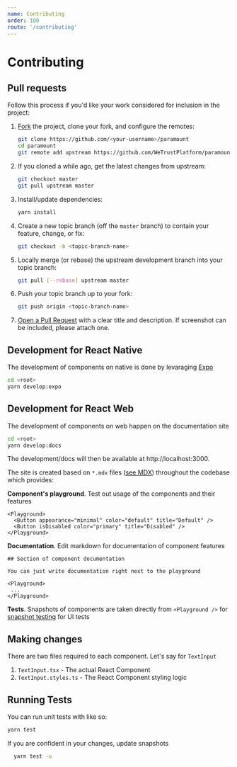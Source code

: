 ```yaml
---
name: Contributing
order: 100
route: '/contributing'
---
```


# Contributing

## Pull requests

Follow this process if you'd like your work considered for inclusion in the project:

1. [Fork](http://help.github.com/fork-a-repo/) the project, clone your fork, and configure the remotes:

   ```bash
   git clone https://github.com/<your-username>/paramount
   cd paramount
   git remote add upstream https://github.com/WeTrustPlatform/paramount
   ```

2. If you cloned a while ago, get the latest changes from upstream:

   ```bash
   git checkout master
   git pull upstream master
   ```

3. Install/update dependencies:

   ```bash
   yarn install
   ```

4. Create a new topic branch (off the `master` branch) to
   contain your feature, change, or fix:

   ```bash
   git checkout -b <topic-branch-name>
   ```

5. Locally merge (or rebase) the upstream development branch into your topic branch:

   ```bash
   git pull [--rebase] upstream master
   ```

6. Push your topic branch up to your fork:

   ```bash
   git push origin <topic-branch-name>
   ```

7. [Open a Pull Request](https://help.github.com/articles/using-pull-requests/)
   with a clear title and description. If screenshot can be included, please attach one.

## Development for React Native

The development of components on native is done by levaraging [Expo](https://expo.io/)

```bash
cd <root>
yarn develop:expo
```

## Development for React Web

The development of components on web happen on the documentation site

```bash
cd <root>
yarn develop:docs
```

The development/docs will then be available at http://localhost:3000.

The site is created based on `*.mdx` files ([see MDX](https://github.com/mdx-js/mdx)) throughout the codebase which provides:

**Component's playground**. Test out usage of the components and their features

```
<Playground>
  <Button appearance="minimal" color="default" title="Default" />
  <Button isDisabled color="primary" title="Disabled" />
</Playground>
```

**Documentation**. Edit markdown for documentation of component features

```
## Section of component documentation

You can just write documentation right next to the playground

<Playground>
 ...
</Playground>
```

**Tests**. Snapshots of components are taken directly from `<Playground />` for [snapshot testing](https://jestjs.io/docs/en/snapshot-testing) for UI tests

## Making changes

There are two files required to each component. Let's say for `TextInput`

1. `TextInput.tsx` - The actual React Component
2. `TextInput.styles.ts` - The React Component styling logic

## Running Tests

You can run unit tests with like so:

```bash
yarn test
```

If you are confident in your changes, update snapshots

```bash
  yarn test -u
```
